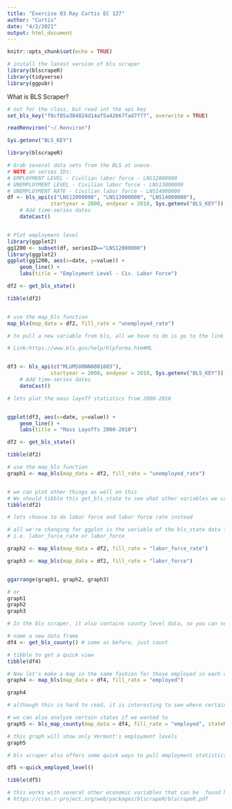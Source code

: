 ---
title: "Exercise 03 Ray Curtis EC 137"
author: "Curtis"
date: "4/2/2021"
output: html_document
---

```{r setup, include=FALSE}
knitr::opts_chunk$set(echo = TRUE)

# install the latest version of bls scraper
library(blscrapeR)
library(tidyverse)
library(ggpubr)
```

What is BLS Scraper? 
```{r description, message = FALSE}
# not for the class, but read int the api key
set_bls_key("f8cf85a384824d14af5a42667fad7f77", overwrite = TRUE)

readRenviron("~/.Renviron")

Sys.getenv("BLS_KEY")
```
```{r}
library(blscrapeR)

# Grab several data sets from the BLS at onece.
# NOTE on series IDs: 
# EMPLOYMENT LEVEL - Civilian labor force - LNS12000000
# UNEMPLOYMENT LEVEL - Civilian labor force - LNS13000000
# UNEMPLOYMENT RATE - Civilian labor force - LNS14000000
df <- bls_api(c("LNS12000000", "LNS13000000", "LNS14000000"),
              startyear = 2000, endyear = 2010, Sys.getenv("BLS_KEY")) %>%
    # Add time-series dates
    dateCast()


# Plot employment level
library(ggplot2)
gg1200 <- subset(df, seriesID=="LNS12000000")
library(ggplot2)
ggplot(gg1200, aes(x=date, y=value)) +
    geom_line() +
    labs(title = "Employment Level - Civ. Labor Force")
```
```{r map of unemplyed}

df2 <- get_bls_state()

tibble(df2)


# use the map_bls function
map_bls(map_data = df2, fill_rate = "unemployed_rate")

```
```{r different example}

# to pull a new variable from bls, all we have to do is go to the link below, and find the Series ID code to pull it into R

# Link:https://www.bls.gov/help/hlpforma.htm#ML


df3 <- bls_api(c("MLUMS00NN0001003"),
              startyear = 2000, endyear = 2010, Sys.getenv("BLS_KEY")) %>%
    # Add time-series dates
    dateCast()

# lets plot the mass layoff statistics from 2000-2010


ggplot(df3, aes(x=date, y=value)) +
    geom_line() +
    labs(title = "Mass Layoffs 2000-2010")

```
```{r State level data}
df2 <- get_bls_state()

tibble(df2)

# use the map_bls function
graph1 <- map_bls(map_data = df2, fill_rate = "unemployed_rate")


# we can plot other things as well on this
# We should tibble this get_bls_state to see what other variables we can use to plot
tibble(df2)

# lets choose to do labor force and labor force rate instead

# all we're changing for ggplot is the variable of the bls_state data frame we want to plot
# i.e. labor_force_rate or labor_force

graph2 <- map_bls(map_data = df2, fill_rate = "labor_force_rate")

graph3 <- map_bls(map_data = df2, fill_rate = "labor_force")


ggarrange(graph1, graph2, graph3)

# or
graph1
graph2
graph3

```
```{r County Level Data}
# In the bls scraper, it also contains county level data, so you can see the distribution of these varibles at a state level

# name a new data frame
df4 <- get_bls_county() # same as before, just count

# tibble to get a quick view
tibble(df4)

# Now let's make a map in the same fashion for those employed in each county of each state
graph4 <- map_bls(map_data = df4, fill_rate = "employed")

graph4

# although this is hard to read, it is interesting to see where certain hot spots are

# we can also analyze certain states if we wanted to
graph5 <- bls_map_county(map_data = df4, fill_rate = "employed", stateName = "Vermont")

# this graph will show only Vermont's employment levels 
graph5
```
```{r Quick employment levels}

# bls scraper also offers some quick ways to pull employment statistics

df5 <-quick_employed_level()

tibble(df5)

# this works with several other economic variables that can be  found here:
# https://cran.r-project.org/web/packages/blscrapeR/blscrapeR.pdf



```

